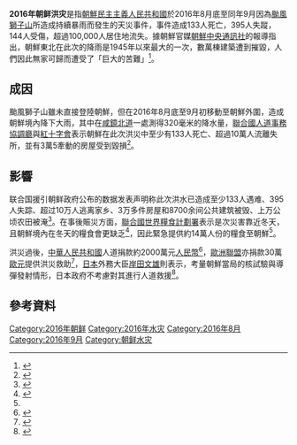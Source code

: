 {{noteTA
|G1=Korea
}}
{{Infobox flood
|image location=North Korea (orthographic projection).svg
|image name= 朝鮮的地理位置
| name = 2016年朝鮮洪災
| duration = 2016年8月 – 同年9月
| total damages (USD) =
| total fatalities = 死亡：133人<ref name="nhk20160914">{{Cite news|url= http://www3.nhk.or.jp/news/html/20160914/k10010685831000.html|title= 洪水被害の北朝鮮に食糧支援 WFPが継続的支援呼びかけ|date= 2016-09-14|newspaper= NHK NEWS WEB|publisher= 日本放送協会|accessdate= 2021-01-11|archive-date= 2016-09-14|archive-url= https://web.archive.org/web/20160914085108/http://www3.nhk.or.jp/news/html/20160914/k10010685831000.html|dead-url= yes}}</ref><br>失蹤：395人<ref name="nhk20160914"/><br>受傷：144人<br>居住地流失：超過100,000人<ref>{{cite web|url=http://www.bbc.co.uk/news/world-asia-37335857|title=North Korea floods: Tens of thousands displaced|publisher=BBC News|date=2016-09-13|accessdate=2021-01-11|archive-date=2021-01-11|archive-url=https://web.archive.org/web/20210111032010/https://www.bbc.com/news/world-asia-37335857|dead-url=no}}</ref>
| injuries = 144
| missing = 395
| areas affected = {{DPRK}}	
}}
'''2016年朝鲜洪灾'''是指[[朝鮮民主主義人民共和國|朝鮮民主主義人民共和國]]於2016年8月底至同年9月因為[[颱風獅子山_(2016年)|颱風獅子山]]所造成持續暴雨而發生的天災事件，事件造成133人死亡，395人失蹤，144人受傷，超過100,000人居住地流失。據朝鮮官媒[[朝鮮中央通訊社|朝鮮中央通訊社]]的報導指出，朝鮮東北在此次的降雨是1945年以來最大的一次，數萬棟建築遭到摧毀，人們因此無家可歸而遭受了「巨大的苦難」<ref>{{cite web|url=http://edition.cnn.com/2016/09/12/asia/north-korea-floods-admission/|title=North Korea makes rare public appeal for flood relief|publisher=CNN|date=2016-09-13|accessdate=2021-01-11|archive-date=2021-01-11|archive-url=https://web.archive.org/web/20210111032026/https://edition.cnn.com/2016/09/12/asia/north-korea-floods-admission/|dead-url=no}}</ref>。

== 成因 ==
{{main|颱風獅子山 (2016年)}}
颱風獅子山雖未直接登陸朝鮮，但在2016年8月底至9月初移動至朝鮮外圍，造成朝鮮境內降下大雨，其中在[[咸鏡北道|咸鏡北道]]一處測得320毫米的降水量，[[聯合國人道事務協調廳|聯合國人道事務協調廳]]與[[紅十字會|紅十字會]]表示朝鮮在此次洪災中至少有133人死亡、超過10萬人流離失所，並有3萬5牽動的房屋受到毀損<ref>{{cite web|url=https://www.reuters.com/article/us-northkorea-floods-idUSKCN11I0SR|title=North Korea flooding kills 133, displaces 107,000: U.N.|publisher=路透社|date=2016-09-13|accessdate=2021-01-11|archive-date=2021-01-11|archive-url=https://web.archive.org/web/20210111031909/https://www.reuters.com/article/us-northkorea-floods-idUSKCN11I0SR|dead-url=no}}</ref>。

== 影響 ==
联合国援引朝鲜政府公布的数据发表声明称此次洪水已造成至少133人遇难、395人失踪、超过10万人逃离家乡、3万多件房屋和8700余间公共建筑被毁、上万公顷农田被淹<ref>{{Cite web|url = http://www.orientaldaily.com.my/international/g02133395|title = 东方网:朝鲜洪灾133人死395失踪|accessdate = 2016-09-17|archive-date = 2016-09-18|archive-url = https://web.archive.org/web/20160918012517/http://www.orientaldaily.com.my/international/g02133395|dead-url = no}}</ref>。在事後賑災方面，[[聯合國世界糧食計劃署|聯合國世界糧食計劃署]]表示是次災害靠近冬天，且朝鮮境內在冬天的糧食會更缺乏<ref>{{Cite news|url= http://www.jiji.com/jc/article?k=2016091400268|title= 北朝鮮洪水で14万人支援=国連|publisher= 時事通信社|newspaper= 時事ドットコムニュース|date= 2016-09-14|archiveurl= https://archive.today/20160915032346/http://www.jiji.com/jc/article?k=2016091400268&g=prk|archivedate= 2016-09-15|accessdate= 2021-01-11|dead-url= no}}</ref>，因此緊急提供約14萬人份的糧食至朝鮮<ref name="nhk20160914"/>。

洪災過後，[[中華人民共和國|中華人民共和國]]人道捐款約2000萬元[[人民幣|人民幣]]<ref>{{Cite news|title= 被害発生から2か月経過後の中国による北朝鮮洪水被害支援にまつわる、ある「噂」|url= https://hbol.jp/116374|date= 2016-11-11|newspaper= ハーバー・ビジネス・オンライン|publisher= HBOL|accessdate= 2021-01-11|archive-date= 2021-01-11|archive-url= https://web.archive.org/web/20210111031855/https://hbol.jp/116374|dead-url= no}}</ref>，[[歐洲聯盟|歐洲聯盟]]亦捐款30萬[[歐元|歐元]]提供洪災救助<ref>{{cite news|title=EU donates €300,000 for North Korean flood aid|first=Leo|last=Byrne|publisher=NK News|date=2016-12-20|url=https://www.nknews.org/2016/12/eu-donates-e300000-for-north-korean-flood-aid|accessdate=2021-01-11|archive-date=2021-01-11|archive-url=https://web.archive.org/web/20210111031943/https://www.nknews.org/2016/12/eu-donates-e300000-for-north-korean-flood-aid|dead-url=no}}</ref>，[[日本|日本]]外務大臣[[岸田文雄|岸田文雄]]則表示，考量朝鮮當局的核試驗與導彈發射情形，日本政府不考慮對其進行人道救援<ref>{{Cite news|title= 北朝鮮洪水支援せず=核実験理由に - 岸田外相|url= http://www.jiji.com/jc/article?k=2016091400628|date= 2016-09-14|newspaper= 時事ドットコムニュース|publisher= 時事通信社|archiveurl= https://archive.today/20160915033640/http://www.jiji.com/jc/article?k=2016091400628&g=prk|archivedate= 2016-09-15|accessdate= 2021-01-11|dead-url= no}}</ref>。

== 參考資料 ==
{{reflist|30em}}

[[Category:2016年朝鲜|Category:2016年朝鲜]]
[[Category:2016年水灾|Category:2016年水灾]]
[[Category:2016年8月|Category:2016年8月]]
[[Category:2016年9月|Category:2016年9月]]
[[Category:朝鲜水灾|Category:朝鲜水灾]]